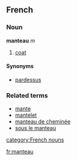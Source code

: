 ==French==
===Noun===
'''manteau''' ''m''

# [[coat]]

====Synonyms====
*[[pardessus]]

===Related terms===
*[[mante]]
*[[mantelet]]
*[[manteau de cheminée]]
*[[sous le manteau]]
[[category:French nouns]]

[[fr:manteau]]